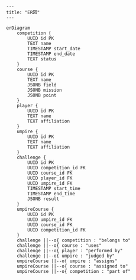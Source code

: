 ```mermaid
---
title: "ER図"
---

erDiagram
    competition {
        UUID id PK
        TEXT name
        TIMESTAMP start_date
        TIMESTAMP end_date
        TEXT status
    }
    course {
        UUID id PK
        TEXT name
        JSONB field
        JSONB mission
        JSONB point
    }
    player {
        UUID id PK
        TEXT name
        TEXT affiliation
    }
    umpire {
        UUID id PK
        TEXT name
        TEXT affiliation
    }
    challenge {
        UUID id PK
        UUID competition_id FK
        UUID course_id FK
        UUID player_id FK
        UUID umpire_id FK
        TIMESTAMP start_time
        TIMESTAMP end_time
        JSONB result
    }
    umpireCourse {
        UUID id PK
        UUID umpire_id FK
        UUID course_id FK
        UUID competition_id FK
    }
    challenge ||--o{ competition : "belongs to"
    challenge ||--o{ course : "uses"
    challenge ||--o{ player : "performed by"
    challenge ||--o{ umpire : "judged by"
    umpireCourse ||--o{ umpire : "assigns"
    umpireCourse ||--o{ course : "assigned to"
    umpireCourse ||--o{ competition : "part of"
```
